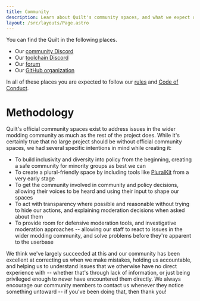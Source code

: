 ```yaml
---
title: Community
description: Learn about Quilt's community spaces, and what we expect of our users.
layout: /src/layouts/Page.astro
---
```



You can find the Quilt in the following places.

- Our <a href={site.discordCommunity}>community Discord</a>
- Our <a href={site.discordToolchain}>toolchain Discord</a>
- Our [forum](https://forum.quiltmc.org)
- Our <a href={site.github.link}>GitHub organization</a>

In all of these places you are expected to follow our [rules](/en/community/rules) and [Code of Conduct](/en/community/code-of-conduct).

# Methodology

Quilt's official community spaces exist to address issues in the wider modding community as much as the rest of the project does. While it's certainly true that no large project should be without official community spaces, we had several specific intentions in mind while creating it:

- To build inclusivity and diversity into policy from the beginning, creating a safe community for minority groups as best we can
- To create a plural-friendly space by including tools like [PluralKit](/en/community/pluralkit) from a very early stage
- To get the community involved in community and policy decisions, allowing their voices to be heard and using their input to shape our spaces
- To act with transparency where possible and reasonable without trying to hide our actions, and explaining moderation decisions when asked about them
- To provide room for defensive moderation tools, and investigative moderation approaches -- allowing our staff to react to issues in the wider modding community, and solve problems before they're apparent to the userbase

We think we've largely succeeded at this and our community has been excellent at correcting us when we make mistakes, holding us accountable, and helping us to understand issues that we otherwise have no direct experience with -- whether that's through lack of information, or just being privileged enough to never have encountered them directly. We always encourage our community members to contact us whenever they notice something untoward -- if you've been doing that, then thank you!
